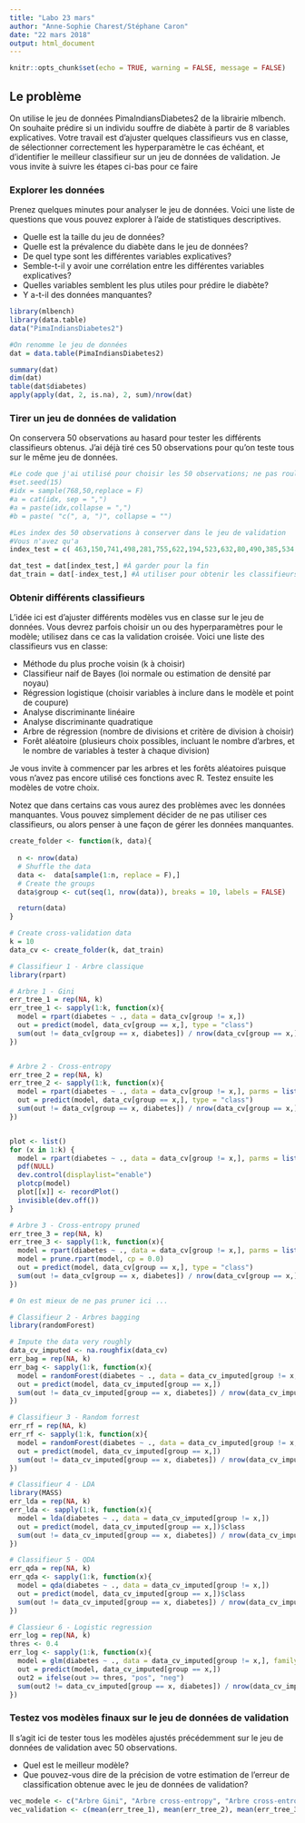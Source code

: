 ```yaml
---
title: "Labo 23 mars"
author: "Anne-Sophie Charest/Stéphane Caron"
date: "22 mars 2018"
output: html_document
---
```


```r
knitr::opts_chunk$set(echo = TRUE, warning = FALSE, message = FALSE)
```

## Le problème

On utilise le jeu de données PimaIndiansDiabetes2 de la librairie mlbench. On souhaite prédire si un individu souffre de diabète à partir de 8 variables explicatives. Votre travail est d'ajuster quelques classifieurs vus en classe, de sélectionner correctement les hyperparamètre le cas échéant, et d'identifier le meilleur classifieur sur un jeu de données de validation. Je vous invite à suivre les étapes ci-bas pour ce faire

### Explorer les données 

Prenez quelques minutes pour analyser le jeu de données. Voici une liste de questions que vous pouvez explorer à l'aide de statistiques descriptives.

* Quelle est la taille du jeu de données?
* Quelle est la prévalence du diabète dans le jeu de données?
* De quel type sont les différentes variables explicatives?
* Semble-t-il y avoir une corrélation entre les différentes variables explicatives?
* Quelles variables semblent les plus utiles pour prédire le diabète?
* Y a-t-il des données manquantes?


```r
library(mlbench)
library(data.table)
data("PimaIndiansDiabetes2")

#On renomme le jeu de données
dat = data.table(PimaIndiansDiabetes2)

summary(dat)
dim(dat)
table(dat$diabetes)
apply(apply(dat, 2, is.na), 2, sum)/nrow(dat)
```

### Tirer un jeu de données de validation 

On conservera 50 observations au hasard pour tester les différents classifieurs obtenus. J'ai déjà tiré ces 50 observations pour qu'on teste tous sur le même jeu de données.   

```r
#Le code que j'ai utilisé pour choisir les 50 observations; ne pas rouler
#set.seed(15)
#idx = sample(768,50,replace = F)
#a = cat(idx, sep = ",")
#a = paste(idx,collapse = ",") 
#b = paste( "c(", a, ")", collapse = "")

#Les index des 50 observations à conserver dans le jeu de validation
#Vous n'avez qu'a
index_test = c( 463,150,741,498,281,755,622,194,523,632,80,490,385,534,651,634,337,725,106,582,602,593,267,44,421,757,758,110,687,353,368,190,362,87,377,483,89,378,221,555,667,333,669,188,249,311,239,543,608,8 )

dat_test = dat[index_test,] #À garder pour la fin
dat_train = dat[-index_test,] #À utiliser pour obtenir les classifieurs
```

### Obtenir différents classifieurs 

L'idée ici est d'ajuster différents modèles vus en classe sur le jeu de données. Vous devrez parfois choisir un ou des hyperparamètres pour le modèle; utilisez dans ce cas la validation croisée. Voici une liste des classifieurs vus en classe:

* Méthode du plus proche voisin (k à choisir)
* Classifieur naif de Bayes (loi normale ou estimation de densité par noyau)
* Régression logistique (choisir variables à inclure dans le modèle et point de coupure)
* Analyse discriminante linéaire
* Analyse discriminante quadratique 
* Arbre de régression (nombre de divisions et critère de division à choisir)
* Forêt aléatoire (plusieurs choix possibles, incluant le nombre d'arbres, et le nombre de variables à tester à chaque division)

Je vous invite à commencer par les arbres et les forêts aléatoires puisque vous n'avez pas encore utilisé ces fonctions avec R. Testez ensuite les modèles de votre choix. 

Notez que dans certains cas vous aurez des problèmes avec les données manquantes. Vous pouvez simplement décider de ne pas utiliser ces classifieurs, ou alors penser à une façon de gérer les données manquantes. 

```r
create_folder <- function(k, data){
  
  n <- nrow(data)
  # Shuffle the data
  data <-  data[sample(1:n, replace = F),]
  # Create the groups
  data$group <- cut(seq(1, nrow(data)), breaks = 10, labels = FALSE)

  return(data)
}

```



```r
# Create cross-validation data
k = 10
data_cv <- create_folder(k, dat_train)

# Classifieur 1 - Arbre classique 
library(rpart)

# Arbre 1 - Gini
err_tree_1 = rep(NA, k)
err_tree_1 <- sapply(1:k, function(x){
  model = rpart(diabetes ~ ., data = data_cv[group != x,])
  out = predict(model, data_cv[group == x,], type = "class")
  sum(out != data_cv[group == x, diabetes]) / nrow(data_cv[group == x,])
})


# Arbre 2 - Cross-entropy
err_tree_2 = rep(NA, k)
err_tree_2 <- sapply(1:k, function(x){
  model = rpart(diabetes ~ ., data = data_cv[group != x,], parms = list(split = "information"))
  out = predict(model, data_cv[group == x,], type = "class")
  sum(out != data_cv[group == x, diabetes]) / nrow(data_cv[group == x,])
})


plot <- list()
for (x in 1:k) {
  model = rpart(diabetes ~ ., data = data_cv[group != x,], parms = list(split = "information"))
  pdf(NULL)
  dev.control(displaylist="enable")
  plotcp(model)
  plot[[x]] <- recordPlot()
  invisible(dev.off())
}

# Arbre 3 - Cross-entropy pruned
err_tree_3 = rep(NA, k)
err_tree_3 <- sapply(1:k, function(x){
  model = rpart(diabetes ~ ., data = data_cv[group != x,], parms = list(split = "information"))
  model = prune.rpart(model, cp = 0.0)
  out = predict(model, data_cv[group == x,], type = "class")
  sum(out != data_cv[group == x, diabetes]) / nrow(data_cv[group == x,])
})

# On est mieux de ne pas pruner ici ...

# Classifieur 2 - Arbres bagging
library(randomForest)

# Impute the data very roughly
data_cv_imputed <- na.roughfix(data_cv)
err_bag = rep(NA, k)
err_bag <- sapply(1:k, function(x){
  model = randomForest(diabetes ~ ., data = data_cv_imputed[group != x,], mtry = ncol(data_cv) - 1)
  out = predict(model, data_cv_imputed[group == x,])
  sum(out != data_cv_imputed[group == x, diabetes]) / nrow(data_cv_imputed[group == x,])
})

# Classifieur 3 - Random forrest
err_rf = rep(NA, k)
err_rf <- sapply(1:k, function(x){
  model = randomForest(diabetes ~ ., data = data_cv_imputed[group != x,], mtry = floor(sqrt(ncol(data_cv) - 1)))
  out = predict(model, data_cv_imputed[group == x,])
  sum(out != data_cv_imputed[group == x, diabetes]) / nrow(data_cv_imputed[group == x,])
})

# Classifieur 4 - LDA
library(MASS)
err_lda = rep(NA, k)
err_lda <- sapply(1:k, function(x){
  model = lda(diabetes ~ ., data = data_cv_imputed[group != x,])
  out = predict(model, data_cv_imputed[group == x,])$class
  sum(out != data_cv_imputed[group == x, diabetes]) / nrow(data_cv_imputed[group == x,])
})

# Classifieur 5 - QDA
err_qda = rep(NA, k)
err_qda <- sapply(1:k, function(x){
  model = qda(diabetes ~ ., data = data_cv_imputed[group != x,])
  out = predict(model, data_cv_imputed[group == x,])$class
  sum(out != data_cv_imputed[group == x, diabetes]) / nrow(data_cv_imputed[group == x,])
})

# Classieur 6 - Logistic regression
err_log = rep(NA, k)
thres <- 0.4
err_log <- sapply(1:k, function(x){
  model = glm(diabetes ~ ., data = data_cv_imputed[group != x,], family = "binomial")
  out = predict(model, data_cv_imputed[group == x,])
  out2 = ifelse(out >= thres, "pos", "neg")
  sum(out2 != data_cv_imputed[group == x, diabetes]) / nrow(data_cv_imputed[group == x,])
})

```



### Testez vos modèles finaux sur le jeu de données de validation

Il s'agit ici de tester tous les modèles ajustés précédemment sur le jeu de données de validation avec 50 observations. 

* Quel est le meilleur modèle?
* Que pouvez-vous dire de la précision de votre estimation de l'erreur de classification obtenue avec le jeu de données de validation?

```r
vec_modele <- c("Arbre Gini", "Arbre cross-entropy", "Arbre cross-entropy pruned", "Bagging", "Random forrest")
vec_validation <- c(mean(err_tree_1), mean(err_tree_2), mean(err_tree_3), mean(err_bag))


```




